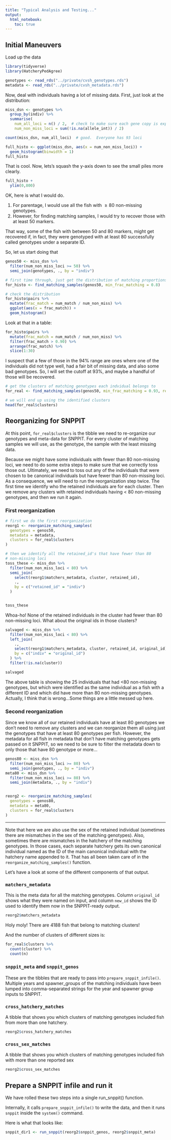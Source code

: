 ```yaml
---
title: "Typical Analysis and Testing..."
output: 
  html_notebook:
    toc: true
---
```



## Initial Maneuvers

Load up the data
```r
library(tidyverse)
library(HatcheryPedAgree)

genotypes <- read_rds("../private/cvsh_genotypes.rds")
metadata <- read_rds("../private/cvsh_metadata.rds")
```

Now, deal with individuals having a lot of missing data. First, just look at
the distribution:
```r
miss_dsn <- genotypes %>%
  group_by(indiv) %>%
  summarise(
    num_all_loci = n() / 2,  # check to make sure each gene copy is explicitly listed as NA
    num_non_miss_loci = sum(!is.na(allele_int)) / 2)

count(miss_dsn, num_all_loci)  # good.  Everyone has 93 loci

full_histo <- ggplot(miss_dsn, aes(x = num_non_miss_loci)) +
  geom_histogram(binwidth = 1)
full_histo
```

That is cool.  Now, lets's squash the y-axis down to see the small piles more
clearly.
```r
full_histo +
  ylim(0,800)
```

OK, here is what I would do. 

1. For parentage, I would use all the fish with $\geq 80$ non-missing
genotypes.  
2. However, for finding matching samples, I would try to recover those with
at least 50 markers.

That way, some of the fish with between 50 and 80 markers, might get recovered
if, in fact, they were genotyped with at least 80 successfully called genotypes
under a separate ID.

So, let us start doing that
```r
genos50 <- miss_dsn %>%
  filter(num_non_miss_loci >= 50) %>%
  semi_join(genotypes, ., by = "indiv")

# first time through, just get the distribution of matching proportions
for_histo <- find_matching_samples(genos50, min_frac_matching = 0.8)

# check the distribution
for_histo$pairs %>%
  mutate(frac_match = num_match / num_non_miss) %>%
  ggplot(aes(x = frac_match)) +
  geom_histogram()
```

Look at that in a table:
```r
for_histo$pairs %>%
  mutate(frac_match = num_match / num_non_miss) %>%
  filter(frac_match > 0.90) %>%
  arrange(frac_match) %>%
  slice(1:30)
```
I suspect that a few of those in the 94% range are ones where one of the individuals
did not type well, had a fair bit of missing data, and also some bad genotypes.  So, I
will set the cutoff at 93%, and maybe a handful of those will be recovered.
```r
# get the clusters of matching genotypes each indvidual belongs to
for_real <- find_matching_samples(genos50, min_frac_matching = 0.93, return_clusters = TRUE)

# we will end up using the identified clusters
head(for_real$clusters)
```



## Reorganizing for SNPPIT

At this point, `for_real$clusters` is the tibble we need to re-organize our
genotypes and meta-data for SNPPIT.  For every cluster of matching samples we will use, as the genotype, the
sample with the least missing data.  

Because we might have some individuals with fewer than 80 non-missing loci, we need
to do some extra steps to make sure that we correctly toss those out.  Ultimately,
we need to toss out any of the individuals that were chosen to be canonical individuals
but have fewer than 80 non-missing loci. As a consequence, we will need to run the
reorganization step twice.  The first time we identify who the retained individuals are
for each cluster.  Then we remove any clusters with retained individuals having < 80
non-missing genotypes, and then we run it again.

### First reorganization

```r
# first we do the first reorganization
reorg1 <- reorganize_matching_samples(
  genotypes = genos50, 
  metadata = metadata, 
  clusters = for_real$clusters
)

# then we identify all the retained_id's that have fewer than 80
# non-missing loci
toss_these <- miss_dsn %>%
  filter(num_non_miss_loci < 80) %>%
  semi_join(
    select(reorg1$matchers_metadata, cluster, retained_id),
    .,
    by = c("retained_id" = "indiv")
  )


toss_these
```

Whoa-ho!  None of the retained individuals in the cluster had fewer than 80 non-missing loci.
What about the original ids in those clusters?
```r
salvaged <- miss_dsn %>%
  filter(num_non_miss_loci < 80) %>%
  left_join(
    .,
    select(reorg1$matchers_metadata, cluster, retained_id, original_id),
    by = c("indiv" = "original_id")
  ) %>%
  filter(!is.na(cluster))

salvaged
```
The above table is showing the 25 individuals that had <80 non-missing genotypes, but which were
identified as the same individual as a fish with a different ID and which did have more than
80 non-missing genotypes.  Actually, I think that is wrong...Some things are a little messed up here.

### Second reorganization

Since we know all of our retained individuals have at least 80 genotypes
we don't need to remove any clusters and we can reorganize them all
using just the genotypes that have at least 80 genotypes per fish.  However,
the metadata for all fish in metadata that don't have matching genotypes
gets passed on it SNPPIT, so we need to be sure to filter the metadata down
to only those that have 80 genotype or more...
```r
genos80 <- miss_dsn %>%
  filter(num_non_miss_loci >= 80) %>%
  semi_join(genotypes, ., by = "indiv")
meta80 <- miss_dsn %>%
  filter(num_non_miss_loci >= 80) %>%
  semi_join(metadata, ., by = "indiv")


reorg2 <- reorganize_matching_samples(
  genotypes = genos80, 
  metadata = meta80, 
  clusters = for_real$clusters
)

```

---

Note that here we are also use the sex of the retained individual (sometimes
there are mismatches in the sex of the matching genotypes). Also, sometimes there are mismatches in
the hatchery of the matching genotypes.  In those cases, each separate hatchery gets its own
canonical individual named as the ID of the main canonical individual with the hatchery
name appended to it. That has all been taken care of in the `reorganize_matching_samples()`
function.

Let's have a look at some of the different components of that output.

### `matchers_metadata`

This is the meta data for all the matching genotypes.  Column `original_id` shows what they
were named on input, and column `new_id` shows the ID used to identify them now in the
SNPPIT-ready output.
```r
reorg2$matchers_metadata
```
Holy moly! There are 4188 fish that belong to matching clusters!

And the number of clusters of different sizes is:
```r
for_real$clusters %>%
  count(cluster) %>%
  count(n)
```

### `snppit_meta` and `snppit_genos`

These are the tibbles that are ready to pass into `prepare_snppit_infile()`.  Multiple
years and spawner_groups of the matching individuals have been lumped into
comma-separated strings for the year and spawner group inputs to SNPPIT.

### `cross_hatchery_matches` 

A tibble that shows you which clusters of matching genotypes included fish from more
than one hatchery.
```r
reorg2$cross_hatchery_matches
```

### `cross_sex_matches` 

A tibble that shows you which clusters of matching genotypes included fish with more than
one reported sex
```r
reorg2$cross_sex_matches
```


## Prepare a SNPPIT infile and run it

We have rolled these two steps into a single run_snppit() function.

Internally, it calls `prepare_snppit_infile()` to write the data,
and then it runs `snppit` inside the `system()` command.

Here is what that looks like:
```r
snppit_dir1 <- run_snppit(reorg2$snppit_genos, reorg2$snppit_meta)
```




